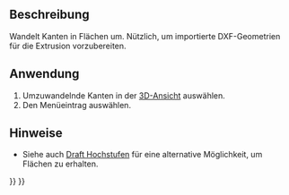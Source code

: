 <languages/>

{{Docnav/de
|[[OpenSCAD_IncreaseToleranceFeature/de|ErhöheToleranz]]
|[[OpenSCAD_ExpandPlacements/de|ErweiterePlatzierungen]]
|[[OpenSCAD_Workbench/de|OpenSCAD Arbeitsbereich]]
|IconL=OpenSCAD_IncreaseToleranceFeature.svg
|IconR=OpenSCAD_ExpandPlacements.svg
|IconC=Workbench_OpenSCAD.svg
}}

{{GuiCommand/de
|Name=OpenSCAD Edgestofaces
|Name/de=OpenSCAD KantenZuFlächen
|MenuLocation=OpenSCAD → Kanten in Flächen umwandeln
|Workbenches=[[OpenSCAD_Workbench/de|OpenSCAD]]
|SeeAlso=[[Draft_Upgrade/de|Draft Hochstufen]]
}}

<span id="Description"></span>
==Beschreibung== 

Wandelt Kanten in Flächen um. Nützlich, um importierte DXF-Geometrien für die Extrusion vorzubereiten.

<span id="Usage"></span>
==Anwendung== 

# Umzuwandelnde Kanten in der [[3D_view/de|3D-Ansicht]] auswählen.
# Den Menüeintrag {{MenuCommand|OpenSCAD → [[Image:OpenSCAD_Edgestofaces.svg|16px]] Kanten in Flächen umwandeln}} auswählen.

<span id="Notes"></span>
==Hinweise== 

* Siehe auch [[Draft Upgrade/de|Draft Hochstufen]] für eine alternative Möglichkeit, um Flächen zu erhalten.


{{Docnav/de
|[[OpenSCAD_IncreaseToleranceFeature/de|ErhöheToleranz]]
|[[OpenSCAD_ExpandPlacements/de|ErweiterePlatzierungen]]
|[[OpenSCAD_Workbench/de|OpenSCAD Arbeitsbereich]]
|IconL=OpenSCAD_IncreaseToleranceFeature.svg
|IconR=OpenSCAD_ExpandPlacements.svg
|IconC=Workbench_OpenSCAD.svg
}}

{{OpenSCAD_Tools_navi{{#translation:}}}}
{{Userdocnavi{{#translation:}}}}
